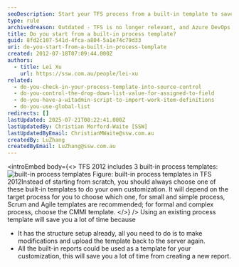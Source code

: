```yaml
---
seoDescription: Start your TFS process from a built-in template to save time and effort, with pre-set structures and reports available for customization.
type: rule
archivedreason: Outdated - TFS is no longer relevant, and Azure DevOps has replaced it with modern process templates. See https://www.ssw.com.au/rules/rules-to-better-devops/
title: Do you start from a built-in process template?
guid: 8fd2c107-541d-4fca-a804-5a1e74c79d33
uri: do-you-start-from-a-built-in-process-template
created: 2012-07-18T07:09:44.000Z
authors:
  - title: Lei Xu
    url: https://ssw.com.au/people/lei-xu
related:
  - do-you-check-in-your-process-template-into-source-control
  - do-you-control-the-drop-down-list-value-for-assigned-to-field
  - do-you-have-a-witadmin-script-to-import-work-item-definitions
  - do-you-use-global-list
redirects: []
lastUpdated: 2025-07-21T08:22:41.000Z
lastUpdatedBy: Christian Morford-Waite [SSW]
lastUpdatedByEmail: ChristianMWaite@ssw.com.au
createdBy: LuZhang
createdByEmail: LuZhang@ssw.com.au
---
```


<introEmbed
  body={<>
TFS 2012 includes 3 built-in process templates:
![built-in process templates](/uploads/rules/do-you-start-from-a-built-in-process-template/BuiltInTemplates.png)
Figure: built-in process templates in TFS 2012Instead of starting from scratch, you should always choose one of these built-in templates to do your own customization. It will depend on the target process for you to choose which one, for small and simple process, Scrum and Agile templates are recommended; for formal and complex process, choose the CMMI template.
  </>}
/>
Using an existing process template will save you a lot of time because

* It has the structure setup already, all you need to do is to make modifications and upload the template back to the server again.
* All the built-in reports could be used as a template for your customization, this will save you a lot of time from creating a new report.
